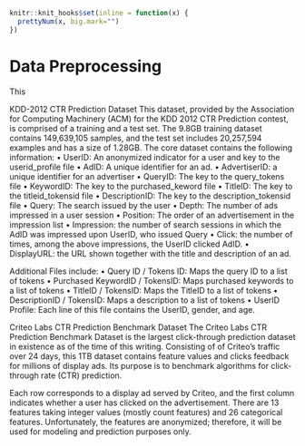 ```r
knitr::knit_hooks$set(inline = function(x) {
  prettyNum(x, big.mark="")
})
```
# Data Preprocessing
This 

KDD-2012 CTR Prediction Dataset
This dataset, provided by the Association for Computing Machinery (ACM) for the KDD 2012 CTR Prediction contest, is comprised of a training and a test set. The 9.8GB training dataset contains 149,639,105 samples, and the test set includes 20,257,594 examples and has a size of 1.28GB. The core dataset contains the following information: •	UserID: An anonymized indicator for a user and key to the userid_profile file •	AdID: A unique identifier for an ad. •	AdvertiserID: a unique identifier for an advertiser •	QueryID: The key to the query_tokens file • KeywordID: The key to the purchased_keword file •	TitleID: The key to the titleid_tokensid file •	DescriptionID: The key to the description_tokensid file •	Query: The search issued by the user •	Depth: The number of ads impressed in a user session •	Position: The order of an advertisement in the impression list •	Impression: the number of search sessions in which the AdID was impressed upon UserID, who issued Query •	Click: the number of times, among the above impressions, the UserID clicked AdID. •	DisplayURL: the URL shown together with the title and description of an ad.

Additional Files include: •	Query ID / Tokens ID: Maps the query ID to a list of tokens •	Purchased KeywordID / TokensID: Maps purchased keywords to a list of tokens •	TitleID / TokensID: Maps the TitleID to a list of tokens •	DescriptionID / TokensID: Maps a description to a list of tokens •	UserID Profile: Each line of this file contains the UserID, gender, and age.

Criteo Labs CTR Prediction Benchmark Dataset
The Criteo Labs CTR Prediction Benchmark Dataset is the largest click-through prediction dataset in existence as of the time of this writing. Consisting of of Criteo’s traffic over 24 days, this 1TB dataset contains feature values and clicks feedback for millions of display ads. Its purpose is to benchmark algorithms for click-through rate (CTR) prediction.

Each row corresponds to a display ad served by Criteo, and the first column indicates whether a user has clicked on the advertisement. There are 13 features taking integer values (mostly count features) and 26 categorical features. Unfortunately, the features are anonymized; therefore, it will be used for modeling and prediction purposes only.